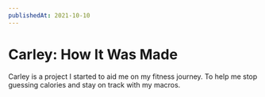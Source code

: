 ```yaml
---
publishedAt: 2021-10-10
---
```


# Carley: How It Was Made

Carley is a project I started to aid me on my fitness journey.
To help me stop guessing
calories and stay on track with my macros.
